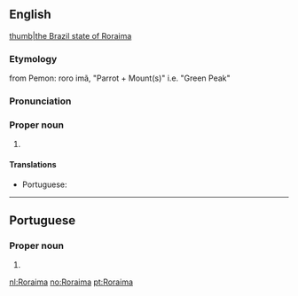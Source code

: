 ==English==
{{wikipedia}}
[[file:Brazil State Roraima.svg|thumb|the Brazil state of Roraima]]
===Etymology===
from Pemon: roro imã, "Parrot + Mount(s)" i.e. "Green Peak"
===Pronunciation===
{{rfp||en}}
===Proper noun===
{{en-proper noun}}

# {{place:Brazil/state|en|capital=Boa Vista|region=North Region}}

====Translations====
{{trans-top|state of northern Brazil}}
* Portuguese: {{t|pt|Roraima|f}}
{{trans-mid}}
{{trans-bottom}}

----

==Portuguese==

===Proper noun===
{{pt-proper noun|m}}

# {{place:Brazil/state|pt|capital=Boa Vista|region=North Region}}

[[nl:Roraima]]
[[no:Roraima]]
[[pt:Roraima]]